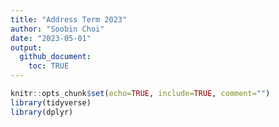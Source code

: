```yaml
---
title: "Address Term 2023"
author: "Soobin Choi"
date: "2023-05-01"
output: 
  github_document: 
    toc: TRUE
---
```


```r
knitr::opts_chunk$set(echo=TRUE, include=TRUE, comment="")
library(tidyverse)
library(dplyr)
```

